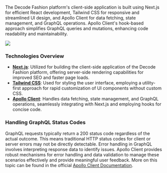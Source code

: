 The Decode Fashion platform's client-side application is built using Next.js for efficient React development, Tailwind CSS for responsive and streamlined UI design, and Apollo Client for data fetching, state management, and GraphQL operations. Apollo Client's hook-based approach simplifies GraphQL queries and mutations, enhancing code readability and maintainability.

<Frame caption="Client Application Main Screen">
    <img src="/images/client.png" />
</Frame>

### Technologies Overview
- [**Next.js**](https://nextjs.org/docs): Utilized for building the client-side application of the Decode Fashion platform, offering server-side rendering capabilities for improved SEO and faster page loads.
- [**Tailwind CSS**](https://tailwindcss.com/docs/installation): Used for styling the user interface, employing a utility-first approach for rapid customization of UI components without custom CSS.
- [**Apollo Client**](https://www.apollographql.com/docs/react): Handles data fetching, state management, and GraphQL operations, seamlessly integrating with Next.js and employing hooks for concise code. 


### Handling GraphQL Status Codes
GraphQL requests typically return a 200 status code regardless of the actual outcome. This means traditional HTTP status codes for client or server errors may not be directly detectable. Error handling in GraphQL involves interpreting response data to identify issues. Apollo Client provides robust mechanisms for error handling and data validation to manage these scenarios effectively and provide meaningful user feedback.
More on this topic can be found in the official [Apollo Client Documentation](https://www.apollographql.com/docs/react/data/error-handling).